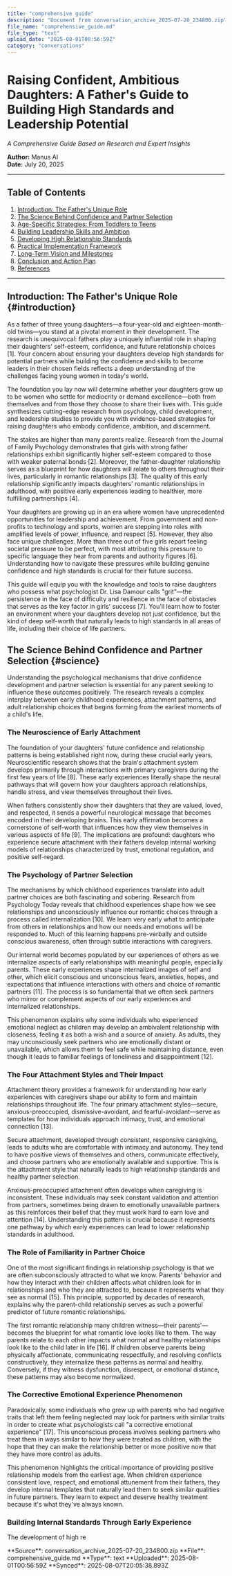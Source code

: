 ```yaml
---
title: "comprehensive guide"
description: "Document from conversation_archive_2025-07-20_234800.zip"
file_name: "comprehensive_guide.md"
file_type: "text"
upload_date: "2025-08-01T00:56:59Z"
category: "conversations"
---
```


# Raising Confident, Ambitious Daughters: A Father's Guide to Building High Standards and Leadership Potential

*A Comprehensive Guide Based on Research and Expert Insights*

**Author:** Manus AI  
**Date:** July 20, 2025

---

## Table of Contents

1. [Introduction: The Father's Unique Role](#introduction)
2. [The Science Behind Confidence and Partner Selection](#science)
3. [Age-Specific Strategies: From Toddlers to Teens](#age-specific)
4. [Building Leadership Skills and Ambition](#leadership)
5. [Developing High Relationship Standards](#relationship-standards)
6. [Practical Implementation Framework](#implementation)
7. [Long-Term Vision and Milestones](#long-term)
8. [Conclusion and Action Plan](#conclusion)
9. [References](#references)

---

## Introduction: The Father's Unique Role {#introduction}

As a father of three young daughters—a four-year-old and eighteen-month-old twins—you stand at a pivotal moment in their development. The research is unequivocal: fathers play a uniquely influential role in shaping their daughters' self-esteem, confidence, and future relationship choices [1]. Your concern about ensuring your daughters develop high standards for potential partners while building the confidence and skills to become leaders in their chosen fields reflects a deep understanding of the challenges facing young women in today's world.

The foundation you lay now will determine whether your daughters grow up to be women who settle for mediocrity or demand excellence—both from themselves and from those they choose to share their lives with. This guide synthesizes cutting-edge research from psychology, child development, and leadership studies to provide you with evidence-based strategies for raising daughters who embody confidence, ambition, and discernment.

The stakes are higher than many parents realize. Research from the Journal of Family Psychology demonstrates that girls with strong father relationships exhibit significantly higher self-esteem compared to those with weaker paternal bonds [2]. Moreover, the father-daughter relationship serves as a blueprint for how daughters will relate to others throughout their lives, particularly in romantic relationships [3]. The quality of this early relationship significantly impacts daughters' romantic relationships in adulthood, with positive early experiences leading to healthier, more fulfilling partnerships [4].

Your daughters are growing up in an era where women have unprecedented opportunities for leadership and achievement. From government and non-profits to technology and sports, women are stepping into roles with amplified levels of power, influence, and respect [5]. However, they also face unique challenges. More than three out of five girls report feeling societal pressure to be perfect, with most attributing this pressure to specific language they hear from parents and authority figures [6]. Understanding how to navigate these pressures while building genuine confidence and high standards is crucial for their future success.

This guide will equip you with the knowledge and tools to raise daughters who possess what psychologist Dr. Lisa Damour calls "grit"—the persistence in the face of difficulty and resilience in the face of obstacles that serves as the key factor in girls' success [7]. You'll learn how to foster an environment where your daughters develop not just confidence, but the kind of deep self-worth that naturally leads to high standards in all areas of life, including their choice of life partners.



## The Science Behind Confidence and Partner Selection {#science}

Understanding the psychological mechanisms that drive confidence development and partner selection is essential for any parent seeking to influence these outcomes positively. The research reveals a complex interplay between early childhood experiences, attachment patterns, and adult relationship choices that begins forming from the earliest moments of a child's life.

### The Neuroscience of Early Attachment

The foundation of your daughters' future confidence and relationship patterns is being established right now, during these crucial early years. Neuroscientific research shows that the brain's attachment system develops primarily through interactions with primary caregivers during the first few years of life [8]. These early experiences literally shape the neural pathways that will govern how your daughters approach relationships, handle stress, and view themselves throughout their lives.

When fathers consistently show their daughters that they are valued, loved, and respected, it sends a powerful neurological message that becomes encoded in their developing brains. This early affirmation becomes a cornerstone of self-worth that influences how they view themselves in various aspects of life [9]. The implications are profound: daughters who experience secure attachment with their fathers develop internal working models of relationships characterized by trust, emotional regulation, and positive self-regard.

### The Psychology of Partner Selection

The mechanisms by which childhood experiences translate into adult partner choices are both fascinating and sobering. Research from Psychology Today reveals that childhood experiences shape how we see relationships and unconsciously influence our romantic choices through a process called internalization [10]. We learn very early what to anticipate from others in relationships and how our needs and emotions will be responded to. Much of this learning happens pre-verbally and outside conscious awareness, often through subtle interactions with caregivers.

Our internal world becomes populated by our experiences of others as we internalize aspects of early relationships with meaningful people, especially parents. These early experiences shape internalized images of self and other, which elicit conscious and unconscious fears, anxieties, hopes, and expectations that influence interactions with others and choice of romantic partners [11]. The process is so fundamental that we often seek partners who mirror or complement aspects of our early experiences and internalized relationships.

This phenomenon explains why some individuals who experienced emotional neglect as children may develop an ambivalent relationship with closeness, feeling it as both a wish and a source of anxiety. As adults, they may unconsciously seek partners who are emotionally distant or unavailable, which allows them to feel safe while maintaining distance, even though it leads to familiar feelings of loneliness and disappointment [12].

### The Four Attachment Styles and Their Impact

Attachment theory provides a framework for understanding how early experiences with caregivers shape our ability to form and maintain relationships throughout life. The four primary attachment styles—secure, anxious-preoccupied, dismissive-avoidant, and fearful-avoidant—serve as templates for how individuals approach intimacy, trust, and emotional connection [13].

Secure attachment, developed through consistent, responsive caregiving, leads to adults who are comfortable with intimacy and autonomy. They tend to have positive views of themselves and others, communicate effectively, and choose partners who are emotionally available and supportive. This is the attachment style that naturally leads to high relationship standards and healthy partner selection.

Anxious-preoccupied attachment often develops when caregiving is inconsistent. These individuals may seek constant validation and attention from partners, sometimes being drawn to emotionally unavailable partners as this reinforces their belief that they must work hard to earn love and attention [14]. Understanding this pattern is crucial because it represents one pathway by which early experiences can lead to lower relationship standards in adulthood.

### The Role of Familiarity in Partner Choice

One of the most significant findings in relationship psychology is that we are often subconsciously attracted to what we know. Parents' behavior and how they interact with their children affects what children look for in relationships and who they are attracted to, because it represents what they see as normal [15]. This principle, supported by decades of research, explains why the parent-child relationship serves as such a powerful predictor of future romantic relationships.

The first romantic relationship many children witness—their parents'—becomes the blueprint for what romantic love looks like to them. The way parents relate to each other impacts what normal and healthy relationships look like to the child later in life [16]. If children observe parents being physically affectionate, communicating respectfully, and resolving conflicts constructively, they internalize these patterns as normal and healthy. Conversely, if they witness dysfunction, disrespect, or emotional distance, these patterns may also become normalized.

### The Corrective Emotional Experience Phenomenon

Paradoxically, some individuals who grew up with parents who had negative traits that left them feeling neglected may look for partners with similar traits in order to create what psychologists call "a corrective emotional experience" [17]. This unconscious process involves seeking partners who treat them in ways similar to how they were treated as children, with the hope that they can make the relationship better or more positive now that they have more control as adults.

This phenomenon highlights the critical importance of providing positive relationship models from the earliest age. When children experience consistent love, respect, and emotional attunement from their fathers, they develop internal templates that naturally lead them to seek similar qualities in future partners. They learn to expect and deserve healthy treatment because it's what they've always known.

### Building Internal Standards Through Early Experience

The development of high re

<Note>
**Source**: conversation_archive_2025-07-20_234800.zip  
**File**: comprehensive_guide.md  
**Type**: text  
**Uploaded**: 2025-08-01T00:56:59Z  
**Synced**: 2025-08-07T20:05:38.893Z
</Note>
